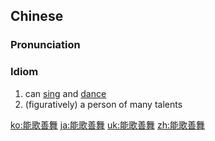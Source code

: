==Chinese==
{{zh-forms}}

===Pronunciation===
{{zh-pron
|m=nénggēshànwǔ
|cat=id
}}

===Idiom===
{{zh-idiom}}

# can [[sing]] and [[dance]]
# (figuratively) a person of many talents

{{zh-cat|Intermediate}}

[[ko:能歌善舞]]
[[ja:能歌善舞]]
[[uk:能歌善舞]]
[[zh:能歌善舞]]